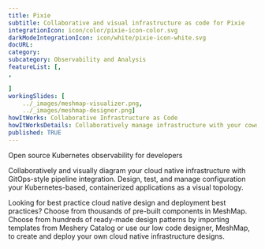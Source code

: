 ---title: Pixie  subtitle: Collaborative and visual infrastructure as code for PixieintegrationIcon: icon/color/pixie-icon-color.svgdarkModeIntegrationIcon: icon/white/pixie-icon-white.svgdocURL: category: subcategory: Observability and AnalysisfeatureList: [,,]workingSlides: [    ../_images/meshmap-visualizer.png,    ../_images/meshmap-designer.png]howItWorks: Collaborative Infrastructure as CodehowItWorksDetails: Collaboratively manage infrastructure with your coworkers synchronously sharing the same designs.published: TRUE---<p>    Open source Kubernetes observability for developers</p><p>    Collaboratively and visually diagram your cloud native infrastructure with GitOps-style pipeline integration. Design, test, and manage configuration your Kubernetes-based, containerized applications as a visual topology.</p><p>    Looking for best practice cloud native design and deployment best practices? Choose from thousands of pre-built components in MeshMap. Choose from hundreds of ready-made design patterns by importing templates from Meshery Catalog or use our low code designer, MeshMap, to create and deploy your own cloud native infrastructure designs.</p>